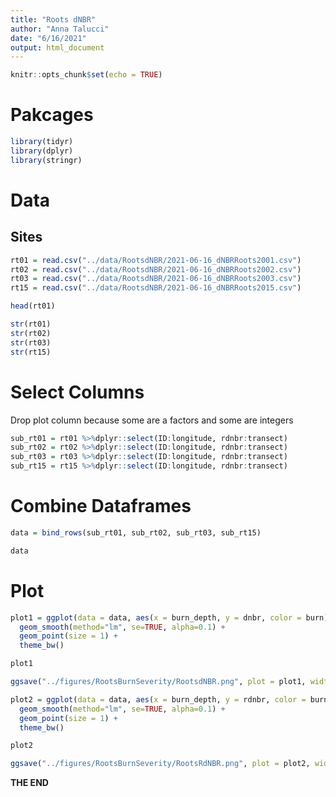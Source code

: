 ```yaml
---
title: "Roots dNBR"
author: "Anna Talucci"
date: "6/16/2021"
output: html_document
---
```


```r
knitr::opts_chunk$set(echo = TRUE)
```


# Pakcages
```r
library(tidyr)
library(dplyr)
library(stringr)
```


# Data

## Sites
```r
rt01 = read.csv("../data/RootsdNBR/2021-06-16_dNBRRoots2001.csv")
rt02 = read.csv("../data/RootsdNBR/2021-06-16_dNBRRoots2002.csv")
rt03 = read.csv("../data/RootsdNBR/2021-06-16_dNBRRoots2003.csv")
rt15 = read.csv("../data/RootsdNBR/2021-06-16_dNBRRoots2015.csv")
```


```r
head(rt01)
```

```r
str(rt01)
str(rt02)
str(rt03)
str(rt15)

```


# Select Columns
Drop plot column because some are a factors and some are integers

```r
sub_rt01 = rt01 %>%dplyr::select(ID:longitude, rdnbr:transect)
sub_rt02 = rt02 %>%dplyr::select(ID:longitude, rdnbr:transect)
sub_rt03 = rt03 %>%dplyr::select(ID:longitude, rdnbr:transect)
sub_rt15 = rt15 %>%dplyr::select(ID:longitude, rdnbr:transect)

```

# Combine Dataframes
```r
data = bind_rows(sub_rt01, sub_rt02, sub_rt03, sub_rt15) 

data

```

# Plot
```r
plot1 = ggplot(data = data, aes(x = burn_depth, y = dnbr, color = burn)) + 
  geom_smooth(method="lm", se=TRUE, alpha=0.1) +
  geom_point(size = 1) +
  theme_bw() 

plot1
```
```r
ggsave("../figures/RootsBurnSeverity/RootsdNBR.png", plot = plot1, width = 6, height = 4, units = c("in"), dpi = 600)
```

```r
plot2 = ggplot(data = data, aes(x = burn_depth, y = rdnbr, color = burn)) + 
  geom_smooth(method="lm", se=TRUE, alpha=0.1) +
  geom_point(size = 1) +
  theme_bw() 

plot2
```

```r
ggsave("../figures/RootsBurnSeverity/RootsRdNBR.png", plot = plot2, width = 6, height = 4, units = c("in"), dpi = 600)
```
**THE END**